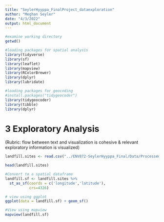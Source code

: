 ```yaml
---
title: "SeylerHyyppa_FinalProject_dataexploration"
author: "Meghan Seyler"
date: "4/3/2022"
output: html_document
---
```


```r
#examine working directory
getwd()

#loading packages for spatial analysis 
library(tidyverse)
library(sf)
library(leaflet)
library(mapview)
library(RColorBrewer)
library(dplyr)
library(lubridate)

#loading packages for geocoding
#install.packages("tidygeocoder")
library(tidygeocoder)
library(tibble)
library(dplyr)

```

# 3 Exploratory Analysis
(Rubric: flow between text and visualization is cohesive & relevant exploratory information is visualized)


```r

landfill.sites <- read.csv("../ENV872-SeylerHyyppa_Final/Data/Processed/SW_Facility_Processed.csv", stringsAsFactors = TRUE)

head(landfill.sites)

#Convert to a spatial dataframe
landfill.sf <- landfill.sites %>% 
  st_as_sf(coords = c('longitude','latitude'),
           crs=4326)

# view using ggplot
ggplot(data = landfill.sf) + geom_sf()

#View using mapview
mapview(landfill.sf)

```

